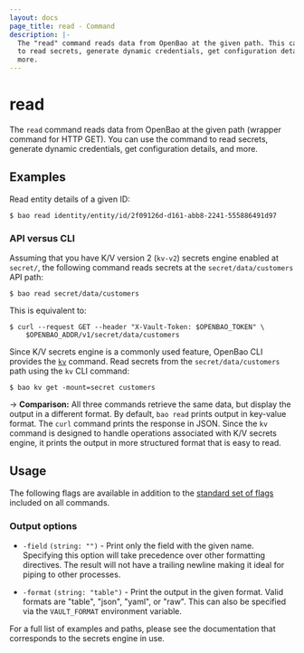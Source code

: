 ```yaml
---
layout: docs
page_title: read - Command
description: |-
  The "read" command reads data from OpenBao at the given path. This can be used
  to read secrets, generate dynamic credentials, get configuration details, and
  more.
---
```


# read

The `read` command reads data from OpenBao at the given path (wrapper command for
HTTP GET). You can use the command to read secrets, generate dynamic
credentials, get configuration details, and more.

## Examples

Read entity details of a given ID:

```shell-session
$ bao read identity/entity/id/2f09126d-d161-abb8-2241-555886491d97
```

### API versus CLI

Assuming that you have K/V version 2 (`kv-v2`) secrets engine enabled at
`secret/`, the following command reads secrets at the `secret/data/customers`
API path:

```shell-session
$ bao read secret/data/customers
```

This is equivalent to:

```shell-session
$ curl --request GET --header "X-Vault-Token: $OPENBAO_TOKEN" \
    $OPENBAO_ADDR/v1/secret/data/customers
```

Since K/V secrets engine is a commonly used feature, OpenBao CLI provides the
[`kv`](/docs/commands/kv) command. Read secrets from the `secret/data/customers`
path using the `kv` CLI command:

```shell-session
$ bao kv get -mount=secret customers
```

-> **Comparison:** All three commands retrieve the same data, but display the
output in a different format. By default, `bao read` prints output in
key-value format. The `curl` command prints the response in JSON. Since the
`kv` command is designed to handle operations associated with K/V secrets
engine, it prints the output in more structured format that is easy to read.

## Usage

The following flags are available in addition to the [standard set of
flags](/docs/commands) included on all commands.

### Output options

- `-field` `(string: "")` - Print only the field with the given name. Specifying
  this option will take precedence over other formatting directives. The result
  will not have a trailing newline making it ideal for piping to other processes.

- `-format` `(string: "table")` - Print the output in the given format. Valid
  formats are "table", "json", "yaml", or "raw". This can also be specified
  via the `VAULT_FORMAT` environment variable.

For a full list of examples and paths, please see the documentation that
corresponds to the secrets engine in use.
